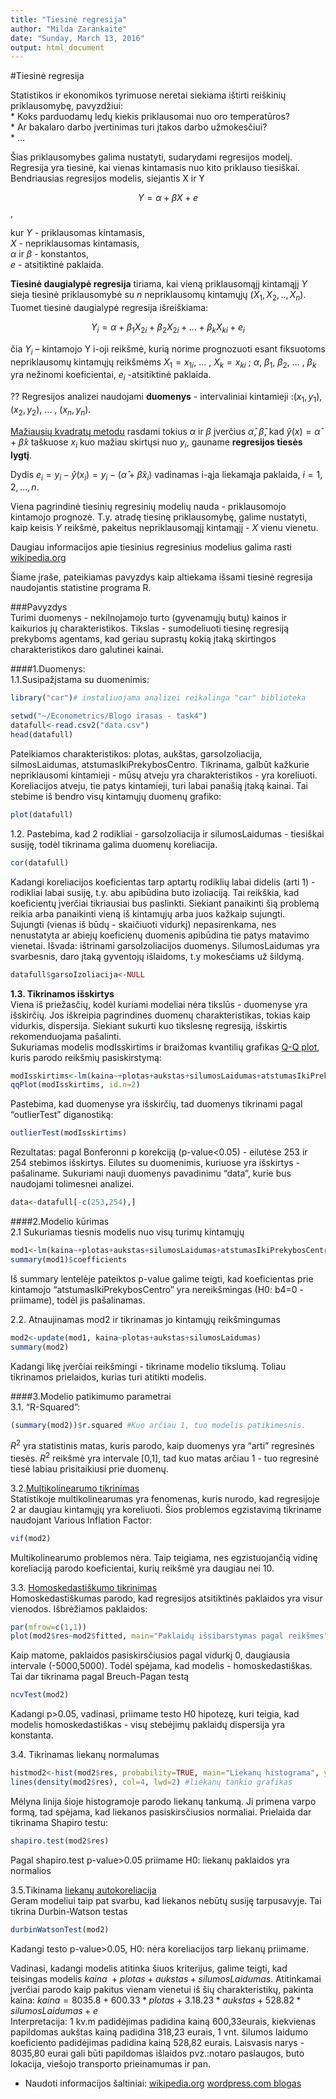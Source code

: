 ```yaml
---
title: "Tiesinė regresija"
author: "Milda Zarankaite"
date: "Sunday, March 13, 2016"
output: html_document
---
```

#Tiesinė regresija

Statistikos ir ekonomikos tyrimuose neretai siekiama ištirti reiškinių priklausomybę, pavyzdžiui:   
* Koks parduodamų ledų kiekis priklausomai nuo oro temperatūros?  
* Ar bakalaro darbo įvertinimas turi įtakos darbo užmokesčiui?  
* ...  
  
Šias priklausomybes galima nustatyti, sudarydami regresijos modelį. 
Regresija yra tiesinė, kai vienas kintamasis nuo kito priklauso tiesiškai. Bendriausias regresijos modelis, siejantis X ir Y  


$$Y={\alpha}+{\beta}X+e$$,   


kur $Y$ - priklausomas kintamasis,  
$X$ - nepriklausomas kintamasis,  
${\alpha}$ ir ${\beta}$ - konstantos,   
$e$ - atsitiktinė paklaida.   

**Tiesinė daugialypė regresija** tiriama, kai vieną priklausomąjį kintamąjį $Y$ sieja tiesinė priklausomybė su $n$ nepriklausomų kintamųjų $(X_1,X_2,..,X_n)$. Tuomet tiesinė daugialypė regresija išreiškiama:  


$$Y_i={\alpha}+{\beta}_1X_{2i}+{\beta}_2X_{2i}+...+{\beta}_kX_{ki}+e_i$$


čia $Y_i$ – kintamojo Y i-oji reikšmė, kurią norime prognozuoti esant fiksuotoms nepriklausomų kintamųjų reikšmėms $X_1=x_{1i}$, $...$ , $X_{k}=x_{ki}$ ; ${\alpha}$, ${\beta}_1$, ${\beta}_2$, ... , ${\beta}_k$ yra nežinomi koeficientai, $e_i$ -atsitiktinė paklaida.


?? Regresijos analizei naudojami **duomenys** - intervaliniai kintamieji :$(x_{1},y_{1})$, $(x_{2},y_{2})$, $...$ , $(x_{n},y_{n})$. 


[Mažiausių kvadratų metodu](https://en.wikipedia.org/wiki/Least_squares) rasdami tokius ${\alpha}$ ir ${\beta}$ įverčius $\hat{\alpha}$, $\hat{\beta}$, kad $\hat{y}(x)=\hat{\alpha}+\hat{\beta}x$ taškuose $x_i$ kuo mažiau skirtųsi nuo $y_i$, gauname **regresijos tiesės lygtį**.

Dydis $e_i=y_{i}-\hat{y}(x_i)=y_{i}-(\hat{\alpha}+\hat{\beta}x_i)$ vadinamas i-ąja liekamąja paklaida, $i=1,2,…,n$.

Viena pagrindinė tiesinių regresinių modelių nauda - priklausomojo kintamojo prognozė. T.y. atradę tiesinę priklausomybę, galime nustatyti, kaip keisis $Y$ reikšmė, pakeitus nepriklausomąjį kintamąjį - $X$ vienu vienetu.   

Daugiau informacijos apie tiesinius regresinius modelius galima rasti [wikipedia.org](https://en.wikipedia.org/wiki/Linear_regression#Simple_and_multiple_regression)

Šiame įraše, pateikiamas pavyzdys kaip altiekama išsami tiesinė regresija naudojantis statistine programa R.

###Pavyzdys  
Turimi duomenys -  nekilnojamojo turto (gyvenamųjų butų) kainos ir kaikurios jų charakteristikos. Tikslas - sumodeliuoti tiesinę regresiją prekyboms agentams, kad geriau suprastų kokią įtaką skirtingos charakteristikos daro galutinei kainai.

####1.Duomenys:  
1.1.Susipažįstama su duomenimis:
```r
library("car")# instaliuojama analizei reikalinga "car" biblioteka
```
```r
setwd("~/Econometrics/Blogo irasas - task4")
datafull<-read.csv2("data.csv") 
head(datafull)
```
Pateikiamos charakteristikos: plotas, aukštas, garsoIzoliacija, silmosLaidumas, atstumasIkiPrekybosCentro. Tikrinama, galbūt kažkurie nepriklausomi kintamieji -  mūsų atveju yra charakteristikos - yra koreliuoti. Koreliacijos atveju, tie patys kintamieji, turi labai panašią įtaką kainai. Tai stebime iš bendro visų kintamųjų duomenų grafiko:
```r
plot(datafull)
```

1.2. Pastebima, kad 2 rodikliai - garsoIzoliacija ir silumosLaidumas - tiesiškai susiję, todėl tikrinama galima duomenų koreliacija. 
```r
cor(datafull)
```
Kadangi koreliacijos koeficientas tarp aptartų rodiklių labai didelis (arti 1) - rodikliai labai susiję, t.y. abu apibūdina buto izoliaciją. Tai reikškia, kad koeficientų įverčiai tikriausiai bus paslinkti. Siekiant panaikinti šią problemą reikia arba panaikinti vieną iš kintamųjų arba juos kažkaip sujungti.  
Sujungti (vienas iš būdų - skaičiuoti vidurkį) nepasirenkama, nes nenustatyta ar abiejų koeficienų duomenis apibūdina tie patys matavimo vienetai.
Išvada: ištrinami garsoIzoliacijos duomenys. SilumosLaidumas yra svarbesnis, daro įtaką gyventojų išlaidoms, t.y mokesčiams už šildymą.
```r
datafull$garsoIzoliacija<-NULL
```


**1.3. Tikrinamos išskirtys**  
Viena iš priežasčių, kodėl kuriami modeliai nėra tikslūs - duomenyse yra išskirčių. Jos iškreipia pagrindines duomenų charakteristikas, tokias kaip vidurkis, dispersija. Siekiant sukurti kuo tikslesnę regresiją, išskirtis rekomenduojama pašalinti.  
Sukuriamas modelis modIsskirtims ir braižomas kvantilių grafikas [Q-Q plot](http://www.r-bloggers.com/exploratory-data-analysis-quantile-quantile-plots-for-new-yorks-ozone-pollution-data/), kuris parodo reikšmių pasiskirstymą:
```r
modIsskirtims<-lm(kaina~+plotas+aukstas+silumosLaidumas+atstumasIkiPrekybosCentro, datafull)
qqPlot(modIsskirtims, id.n=2)
```

Pastebima, kad duomenyse yra išskirčių, tad duomenys tikrinami pagal "outlierTest" diganostiką:
```r
outlierTest(modIsskirtims)
```
Rezultatas: pagal Bonferonni p korekciją (p-value<0.05) - eilutėse 253 ir 254 stebimos išskirtys. 
Eilutes su duomenimis, kuriuose yra išskirtys - pašaliname. Sukuriami nauji duomenys pavadinimu "data", kurie bus naudojami tolimesnei analizei.
```r
data<-datafull[-c(253,254),] 
```

####2.Modelio kūrimas  
2.1 Sukuriamas tiesnis modelis nuo visų turimų kintamųjų
```r
mod1<-lm(kaina~+plotas+aukstas+silumosLaidumas+atstumasIkiPrekybosCentro, data)
summary(mod1)$coefficients
```
Iš summary lentelėje pateiktos p-value galime teigti, kad koeficientas prie kintamojo "atstumasIkiPrekybosCentro" yra nereikšmingas (H0: b4=0 - priimame), todėl jis pašalinamas.

2.2. Atnaujinamas mod2 ir tikrinamas jo kintamųjų reikšmingumas
```r
mod2<-update(mod1, kaina~plotas+aukstas+silumosLaidumas)
summary(mod2)
```
Kadangi likę įverčiai reikšmingi - tikriname modelio tikslumą. Toliau tikrinamos prielaidos, kurias turi atitikti modelis. 

####3.Modelio patikimumo parametrai  
3.1. "R-Squared":
```r
(summary(mod2))$r.squared #Kuo arčiau 1, tuo modelis patikimesnis. 
```
$R^2$ yra statistinis matas, kuris parodo, kaip duomenys yra "arti" regresinės tiesės. $R^2$ reikšmė yra intervale [0,1], tad kuo matas arčiau 1 - tuo regresinė tiesė labiau prisitaikiusi prie duomenų. 

3.2.[Multikolinearumo tikrinimas](http://www.statisticssolutions.com/multicollinearity/)  
Statistikoje multikolinearumas yra fenomenas, kuris nurodo, kad regresijoje 2 ar daugiau kintamųjų yra koreliuoti. Šios problemos  egzistavimą tikriname naudojant Various Inflation Factor: 
```r
vif(mod2)
```
Multikolinearumo problemos nėra. Taip teigiama, nes egzistuojančią vidinę koreliaciją parodo koeficientai, kurių reikšmė yra daugiau nei 10.   

3.3. [Homoskedastiškumo tikrinimas](http://www.statisticssolutions.com/homoscedasticity/)   
Homoskedastiškumas parodo, kad regresijos atsitiktinės paklaidos yra  visur vienodos.
Išbrėžiamos paklaidos:
```r
par(mfrow=c(1,1))
plot(mod2$res~mod2$fitted, main="Paklaidų išsibarstymas pagal reikšmes", col=2)
```

Kaip matome, paklaidos pasiskirsčiusios pagal vidurkį 0, daugiausia intervale (-5000,5000). Todėl spėjama, kad modelis - homoskedastiškas.  Tai dar tikrinama pagal Breuch-Pagan testą
```r
ncvTest(mod2)
```
Kadangi p>0.05, vadinasi, priimame testo H0 hipotezę, kuri teigia, kad modelis homoskedastiškas - visų stebėjimų paklaidų dispersija yra konstanta.

3.4. Tikrinamas liekanų normalumas
```r
histmod2<-hist(mod2$res, probability=TRUE, main="Liekanų histograma", ylab="Tankumas") #išbrėžiama histograma
lines(density(mod2$res), col=4, lwd=2) #liekanų tankio grafikas
```

Mėlyna linija šioje histogramoje parodo liekanų tankumą. Ji primena varpo formą, tad spėjama, kad liekanos pasiskirsčiusios normaliai. Prielaida dar tikrinama Shapiro testu:
```r
shapiro.test(mod2$res) 
```
Pagal shapiro.test p-value>0.05 priimame H0: liekanų paklaidos yra normalios

3.5.Tikinama [liekanų autokoreliacija](https://onlinecourses.science.psu.edu/stat501/node/359)  
Geram modeliui taip pat svarbu, kad liekanos nebūtų susiję tarpusavyje. Tai tikrina Durbin-Watson testas
```r
durbinWatsonTest(mod2)
```
Kadangi testo p-value>0.05, H0: nėra koreliacijos tarp liekanų priimame.  

Vadinasi, kadangi modelis atitinka šiuos kriterijus, galime teigti, kad teisingas modelis $kaina~+plotas+aukstas+silumosLaidumas$. 
Atitinkamai įverčiai parodo kaip pakitus vienam vienetui iš šių charakteristikų, pakinta kaina: 
$kaina=8035.8 + 600.33*plotas+3.18.23*aukstas+528.82*silumosLaidumas+e$  
Interpretacija: 1 kv.m padidėjimas padidina kainą 600,33eurais, kiekvienas papildomas aukštas kainą padidina 318,23 eurais, 1 vnt. šilumos laidumo koeficiento padidėjimas padidina kainą 528,82 eurais. Laisvasis narys - 8035,80 eurai gali būti papildomas išlaidos pvz.:notaro paslaugos, buto lokacija, viešojo transporto prieinamumas ir pan. 

* Naudoti informacijos šaltiniai:
[wikipedia.org](https://en.wikipedia.org/wiki/Linear_regression#Simple_and_multiple_regression)
[wordpress.com blogas](https://gpaukstaite.wordpress.com/2011/10/15/tiesine-regresija/)
